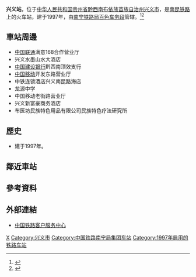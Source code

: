 {{Infobox China railway station
|车站名称 = 兴义站
|图片 = 
|图片介绍 = 
|其他名称 = 
|车站拼音 = Xingyi
|英文名称 = Xingyi Railway Station
|车站代码 = 49076<ref>{{cite book|title=中华人民共和国铁路车站代码（GB/T 10302-2010）|publisher=中国标准出版社|year=2010|isbn=155066140495|ignore-isbn-error=true|pages=42}}</ref>
|电报码 = XRZ
|拼音码 = XYI
|车站位置 = [[贵州省|贵州省]][[黔西南布依族苗族自治州|黔西南布依族苗族自治州]][[兴义市|兴义市]]
|坐标 = {{coord|25.166354|N|104.987382|E|display=inline,title}}
|归属 = [[南宁铁路局|南宁铁路局]][[百色车务段|百色车务段]]
|线路 = [[南昆铁路|南昆铁路]]
|车站等级 = [[二等站_(中铁)|二等站]] 
|月台数目 = 
|股道数目 = 
}}
'''兴义站'''，位于[[中华人民共和国|中华人民共和国]][[贵州省|贵州省]][[黔西南布依族苗族自治州|黔西南布依族苗族自治州]][[兴义市|兴义市]]，是[[南昆铁路|南昆铁路]]上的火车站，建于1997年，由[[南宁铁路局|南宁铁路局]][[百色车务段|百色车务段]]管辖。<ref>{{cite news|author=马常宏; 雷绍洪|url=http://finance.china.com.cn/roll/20140208/2167565.shtml|title=百色车务段职工家属同心战春运|publisher=[[人民铁道|人民铁道]]|date=2014-02-08|accessdate=2016-12-17|archive-date=2019-07-28|archive-url=https://web.archive.org/web/20190728230948/http://finance.china.com.cn/roll/20140208/2167565.shtml|dead-url=no}}</ref><ref>{{Cite web |url=http://search.huochepiao.com/huochezhan/jieshao/166.htm |title=兴义火车站介绍 |accessdate=2018-02-07 |archive-date=2020-02-23 |archive-url=https://web.archive.org/web/20200223040215/http://search.huochepiao.com/huochezhan/jieshao/166.htm |dead-url=no }}</ref>
==車站周邊==
* [[中国联通|中国联通]]满意168合作营业厅
* 兴义水墨山水大酒店
* [[中国建设银行|中国建设银行]]黔西南顶效支行
* [[中国移动|中国移动]]开发东路营业厅
* 中铁连锁酒店兴义南昆路海店
* 龙源中学
* 中国移动老街路营业厅
* 兴义新富豪商务酒店
* 布医坊民族特色用品有限公司民族特色疗法研究所

==歷史==
* 建于1997年。
==鄰近車站==
{{start rail box|[[中国铁路|中国铁路]]}}
{{s-inop|[[郑屯站|郑屯站]]}}
{{s-line|[[南昆铁路|南昆铁路]]}}
{{s-inop|[[清水河东站|清水河东站]]}}
{{s-end}}
==參考資料==
{{reflist}}
==外部連結==
* [http://www.12306.cn/mormhweb/ 中国铁路客户服务中心]{{Wayback|url=http://www.12306.cn/mormhweb/ |date=20180205163941 }}
{{China-rail-stub}}
{{南昆铁路}}
{{贵州省铁路}}

[[Category:黔西南州铁路车站|X]]
[[Category:兴义市|Category:兴义市]]
[[Category:中国铁路南宁局集团车站|Category:中国铁路南宁局集团车站]]
[[Category:1997年启用的铁路车站|Category:1997年启用的铁路车站]]